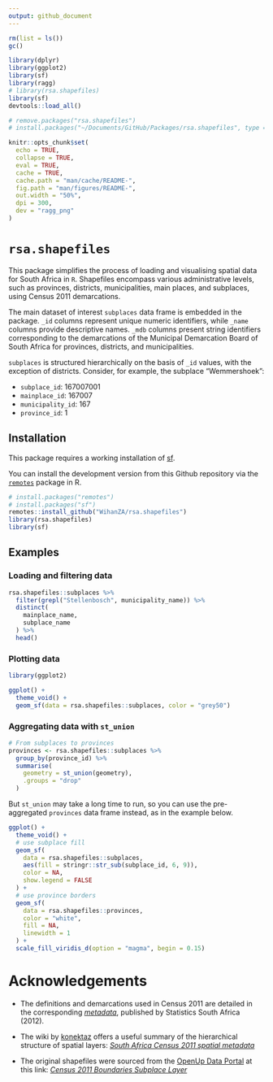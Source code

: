 ```yaml
---
output: github_document
---
```


<!-- README.md is generated from README.Rmd. Please edit that file -->

```r
rm(list = ls())
gc()

library(dplyr)
library(ggplot2)
library(sf)
library(ragg)
# library(rsa.shapefiles)
library(sf)
devtools::load_all()

# remove.packages("rsa.shapefiles")
# install.packages("~/Documents/GitHub/Packages/rsa.shapefiles", type = "source")

knitr::opts_chunk$set(
  echo = TRUE,
  collapse = TRUE,
  eval = TRUE,
  cache = TRUE,
  cache.path = "man/cache/README-",
  fig.path = "man/figures/README-",
  out.width = "50%",
  dpi = 300,
  dev = "ragg_png"
)
```

# `rsa.shapefiles`

<!-- badges: start -->
<!-- badges: end -->

This package simplifies the process of loading and visualising spatial data for South Africa in `R`.
Shapefiles encompass various administrative levels, such as provinces, districts, municipalities, main places, and subplaces, using Census 2011 demarcations.

The main dataset of interest `subplaces` data frame is embedded in the package. 
`_id` columns represent unique numeric identifiers, while `_name` columns provide descriptive names.
`_mdb` columns present string identifiers corresponding to the demarcations of the Municipal Demarcation Board of South Africa for provinces, districts, and municipalities.

`subplaces` is structured hierarchically on the basis of `_id` values, with the exception of districts.
Consider, for example, the subplace "Wemmershoek":

- `subplace_id`: 167007001
- `mainplace_id`: 167007
- `municipality_id`: 167
- `province_id`: 1

## Installation

This package requires a working installation of [sf](https://github.com/r-spatial/sf#installing).

You can install the development version from this Github repository via the [`remotes`](https://github.com/r-lib/remotes#readme) package in R.

```r
# install.packages("remotes")
# install.packages("sf")
remotes::install_github("WihanZA/rsa.shapefiles")
library(rsa.shapefiles)
library(sf)
```

## Examples

### Loading and filtering data

```r
rsa.shapefiles::subplaces %>%
  filter(grepl("Stellenbosch", municipality_name)) %>%
  distinct(
    mainplace_name,
    subplace_name
  ) %>%
  head()
```

### Plotting data

```r
library(ggplot2)

ggplot() +
  theme_void() +
  geom_sf(data = rsa.shapefiles::subplaces, color = "grey50")
```

### Aggregating data with `st_union`

```r
# From subplaces to provinces
provinces <- rsa.shapefiles::subplaces %>%
  group_by(province_id) %>%
  summarise(
    geometry = st_union(geometry),
    .groups = "drop"
  )
```

But `st_union` may take a long time to run, so you can use the pre-aggregated `provinces` data frame instead, as in the example below.

```r
ggplot() +
  theme_void() +
  # use subplace fill
  geom_sf(
    data = rsa.shapefiles::subplaces,
    aes(fill = stringr::str_sub(subplace_id, 6, 9)),
    color = NA,
    show.legend = FALSE
  ) +
  # use province borders
  geom_sf(
    data = rsa.shapefiles::provinces,
    color = "white",
    fill = NA,
    linewidth = 1
  ) +
  scale_fill_viridis_d(option = "magma", begin = 0.15)
```


# Acknowledgements

- The definitions and demarcations used in Census 2011 are detailed in the corresponding *[metadata](https://www.statssa.gov.za/census/census_2011/census_products/Census_2011_Metadata.pdf)*, published by Statistics South Africa (2012).

- The wiki by [konektaz](https://github.com/konektaz) offers a useful summary of the hierarchical structure of spatial layers: *[South Africa Census 2011 spatial metadata](https://github.com/konektaz/shape-files/wiki/South-Africa---Census-2011-spatial-metadata)*

- The original shapefiles were sourced from the [OpenUp Data Portal](https://data.openup.org.za/) at this link: *[Census 2011 Boundaries Subplace Layer](https://data.openup.org.za/dataset/census-2011-boundaries-subplace-layer-qapr-gczi/)*
